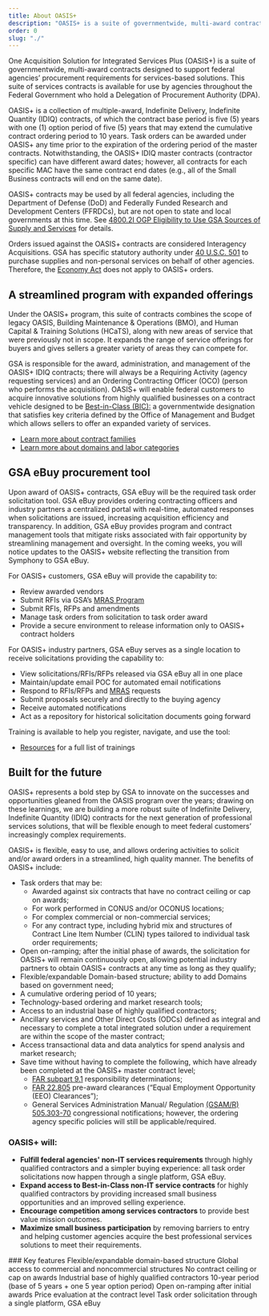 ```yaml
---
title: About OASIS+
description: "OASIS+ is a suite of governmentwide, multi-award contracts that expands professional service offerings for buyers and competition opportunities for sellers."
order: 0
slug: "./"
---
```



One Acquisition Solution for Integrated Services Plus (OASIS+) is a suite of governmentwide, multi-award contracts designed to support federal agencies’ procurement requirements for services-based solutions. This suite of services contracts is available for use by agencies throughout the Federal Government who hold a Delegation of Procurement Authority (DPA).

OASIS+ is a collection of multiple-award, Indefinite Delivery, Indefinite Quantity (IDIQ) contracts, of which the contract base period is five (5) years with one (1) option period of five (5) years that may extend the cumulative contract ordering period to 10 years. Task orders can be awarded under OASIS+ any time prior to the expiration of the ordering period of the master contracts. Notwithstanding, the OASIS+ IDIQ master contracts (contractor specific) can have different award dates; however, all contracts for each specific MAC have the same contract end dates (e.g., all of the Small Business contracts will end on the same date).

OASIS+ contracts may be used by all federal agencies, including the Department of Defense (DoD) and Federally Funded Research and Development Centers (FFRDCs), but are not open to state and local governments at this time. See [4800.2I OGP Eligibility to Use GSA Sources of Supply and Services](https://www.gsa.gov/system/files/OGP%20Order%2048002I%20Eligibility%20Determination.pdf) for details. 

Orders issued against the OASIS+ contracts are considered Interagency Acquisitions. GSA has specific statutory authority under [40 U.S.C. 501](https://uscode.house.gov/view.xhtml?req=(title%3A40%20section%3A501%20edition%3Aprelim)%20OR%20(granuleid%3AUSC-prelim-title40-section501)&f=treesort&edition=prelim&num=0&jumpTo=true) to purchase supplies and non-personal services on behalf of other agencies. Therefore, the [Economy Act](https://www.acquisition.gov/far/17.502-2) does not apply to OASIS+ orders.

## A streamlined program with expanded offerings

Under the OASIS+ program, this suite of contracts combines the scope of legacy OASIS, Building Maintenance & Operations (BMO), and Human Capital & Training Solutions (HCaTS), along with new areas of service that were previously not in scope. It expands the range of service offerings for buyers and gives sellers a greater variety of areas they can compete for.

GSA is responsible for the award, administration, and management of the OASIS+ IDIQ contracts; there will always be a Requiring Activity (agency requesting services) and an Ordering Contracting Officer (OCO) (person who performs the acquisition). OASIS+ will enable federal customers to acquire innovative solutions from highly qualified businesses on a contract vehicle designed to be [Best-in-Class (BIC):](https://acquisitiongateway.gov/Category-management/resources/4163) a governmentwide designation that satisfies key criteria defined by the Office of Management and Budget which allows sellers to offer an expanded variety of services.

- [Learn more about contract families](/about/contract-families/)
- [Learn more about domains and labor categories](/about/domains-naicscodes-scope-labor-categories/)

## GSA eBuy procurement tool

Upon award of OASIS+ contracts, GSA eBuy will be the required task order solicitation tool. GSA eBuy provides ordering contracting officers and industry partners a centralized portal with real-time, automated responses when solicitations are issued, increasing acquisition efficiency and transparency. In addition, GSA eBuy provides program and contract management tools that mitigate risks associated with fair opportunity by streamlining management and oversight. In the coming weeks, you will notice updates to the OASIS+ website reflecting the transition from Symphony to GSA eBuy. 

For OASIS+ customers, GSA eBuy will provide the capability to: 
- Review awarded vendors
- Submit RFIs via GSA’s [MRAS Program](https://buy.gsa.gov/mras)
- Submit RFIs, RFPs and amendments
- Manage task orders from solicitation to task order award
- Provide a secure environment to release information only to OASIS+ contract holders

For OASIS+ industry partners, GSA eBuy serves as a single location to receive solicitations providing the capability to:
- View solicitations/RFIs/RFPs released via GSA eBuy all in one place
- Maintain/update email POC for automated email notifications
- Respond to RFIs/RFPs and [MRAS](https://buy.gsa.gov/mras) requests
- Submit proposals securely and directly to the buying agency
- Receive automated notifications
- Act as a repository for historical solicitation documents going forward

Training is available to help you register, navigate, and use the tool:

- [Resources](/resources/) for a full list of trainings

## Built for the future

OASIS+ represents a bold step by GSA to innovate on the successes and opportunities gleaned from the OASIS program over the years; drawing on these learnings, we are building a more robust suite of Indefinite Delivery, Indefinite Quantity (IDIQ) contracts for the next generation of professional services solutions, that will be flexible enough to meet federal customers’ increasingly complex requirements.

OASIS+ is flexible, easy to use, and allows ordering activities to solicit and/or award orders in a streamlined, high quality manner.
The benefits of OASIS+ include:
- Task orders that may be: 
  - Awarded against six contracts that have no contract ceiling or cap on awards;
  - For work performed in CONUS and/or OCONUS locations;
  - For complex commercial or non-commercial services;
  - For any contract type, including hybrid mix and structures of Contract Line Item Number (CLIN) types tailored to individual task order requirements;
- Open on-ramping; after the initial phase of awards, the solicitation for OASIS+ will remain continuously open, allowing potential industry partners to obtain OASIS+ contracts at any time as long as they qualify;
- Flexible/expandable Domain-based structure; ability to add Domains based on government need;
- A cumulative ordering period of 10 years;
- Technology-based ordering and market research tools;
- Access to an industrial base of highly qualified contractors;
- Ancillary services and Other Direct Costs (ODCs) defined as integral and necessary to complete a total integrated solution under a requirement are within the scope of the master contract;
- Access transactional data and data analytics for spend analysis and market research;
- Save time without having to complete the following, which have already been completed at the OASIS+ master contract level;
  - [FAR subpart 9.1](https://www.acquisition.gov/far/subpart-9.1) responsibility determinations;
  - [FAR 22.805](https://www.acquisition.gov/far/22.805) pre-award clearances (“Equal Employment Opportunity (EEO) Clearances”);
  - General Services Administration Manual/ Regulation [(GSAM/R) 505.303-70](https://www.acquisition.gov/gsam/505.303-70) congressional notifications; however, the ordering agency specific policies will still be applicable/required.
### OASIS+ will:

- **Fulfill federal agencies' non-IT services requirements** through highly qualified contractors and a simpler buying experience: all task order solicitations now happen through a single platform, GSA eBuy.
- **Expand access to Best-in-Class non-IT service contracts** for highly qualified contractors by providing increased small business opportunities and an improved selling experience.
- **Encourage competition among services contractors** to provide best value mission outcomes.
- **Maximize small business participation** by removing barriers to entry and helping customer agencies acquire the best professional services solutions to meet their requirements.

<GradientBox callout_url="about/oasis-plus-comparison/" callout_text="Learn more about how OASIS+ compares to legacy OASIS">
### Key features
    <IconList>
        <CheckListItem>Flexible/expandable domain-based structure</CheckListItem>
        <CheckListItem>Global access to commercial and noncommercial structures</CheckListItem>
        <CheckListItem>No contract ceiling or cap on awards</CheckListItem>
        <CheckListItem>Industrial base of highly qualified contractors</CheckListItem>
        <CheckListItem>10-year period (base of 5 years + one 5 year option period)</CheckListItem>
        <CheckListItem>Open on-ramping after initial awards</CheckListItem>
        <CheckListItem>Price evaluation at the contract level</CheckListItem>
        <CheckListItem>Task order solicitation through a single platform, GSA eBuy</CheckListItem>
    </IconList>
</GradientBox>

